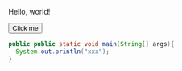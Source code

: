 
Hello, world!

<Button class="nx-bg-blue-100">Click me</Button>

```java
public public static void main(String[] args){
  System.out.println("xxx");
}
```
